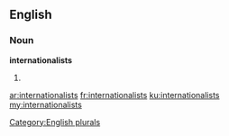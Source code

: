 ==English==

===Noun===
'''internationalists'''

# {{plural of|internationalist}}

[[Category:English plurals]]

[[ar:internationalists]]
[[fr:internationalists]]
[[ku:internationalists]]
[[my:internationalists]]